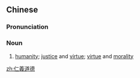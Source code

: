 {{also|仁义道德}}
==Chinese==
{{zh-forms|s=仁义道德|type=22}}

===Pronunciation===
{{zh-pron
|m=rényì dàodé
|c=jan4 ji6 dou6 dak1
|cat=n
}}

===Noun===
{{zh-noun}}

# [[humanity]]; [[justice]] and [[virtue]]; [[virtue]] and [[morality]]

[[zh:仁義道德]]
